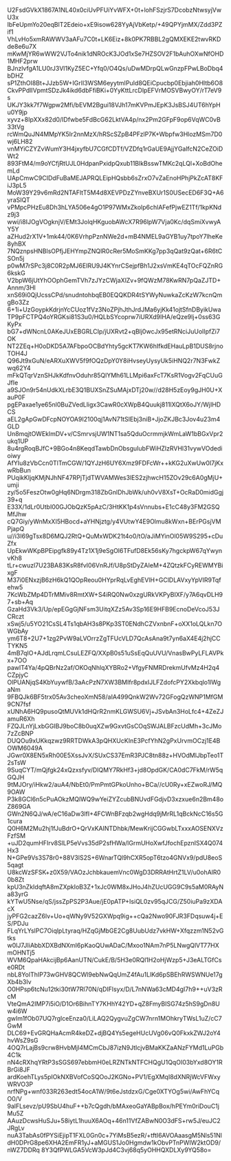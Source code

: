 U2FsdGVkX1867A1NL40x0ciUvPFUiYvWFX+0t+lohFSzjrS7DcobzNtwsyjVwU3x
IbFeUpmYo20eqBlT2Edeio+xE9isow628YyAjVbKetp/+49QPYjmMX/Zdd3PZif1
VhLvHo5xmRAWWV3aAFu7C0t+LK6Eiz+8k0PK7RBBL2gQMXEKE2twvRKDde8e6u7X
mKwMjYR6wWW2VJTo4nik1dNROcK3JOd1xSe7HZSOV2F1bAuhOXwNfOHD1MHF2prw
BJnzlvfgA1LU0rJ3Vl1KyZ5EC+Yfq0/O4Qs/uDwMDrpQLwGnzpFPwLBoDbq4bDHZ
sP1ZthOI8Bt+JJzb5W+IGrlI3WSM6eyytmIPuId8QEiCpucbp0Ebjiah0Hltb6O8
CkvPPdlIVpmtSDzJk4ikd6dbFfiBKi+0YyKttLrcDlpEFVrMOSVBwyOY/rT7eV9s
UKJY3kk7f7Wgpw2Mfi/bEVM2Bgui18VJh17mKVPmJEpK3JsBSJ4UT6hYpHu0Y9jp
xyvz+8IpXXx82d0/IDfwbe5FdBcG62LktVA4p/nx2Pm2GFpF9op6VqWC0vB33tVg
rcWmQuJN4MMpYK5Ir2nnMzX/hRScSZpB4PFzlP7K+Wbpfw3HlozMSm7D0wj6LH82
vnMYiCZYZvWumY3H4jxyfbU7CGfCDTf/VZDfq1rGaUE9AjjYGalfcN2CeZOiDWt2
893FtM4/m9oYCfjRtUJL0HdpanPxidpQxub11BlkBsswTMKc2qLQl+XoBdOhemLd
UApCmwC9CIDdFuBaMEJAPRQLEipHQsbb6sZrxO7vZaEnoHPhjPkZcAT8KFiJ3pL5
MoW39Y29v6mRd2NTAFltT5M4d8XEVPDzZYnveBXUr1S0USecED6F3Q+A6yraSIQT
vPMpcPHzEu8Dh3hLYA506e4gO1P97WMxZkolp6chlAFefPjwEZ1Tf/1kpKNdz9j3
wwi/i8IJOgVOgknjV/EMt3JolqHKguobAWcX7R96lpW7Vja0Kc/dqSmiXvwyAY5Y
aZHud2rX1V+1mk44/0K6VrhpPznNWe2d+mB4NMEL9aGYB1uy7tpoY7lheKe8yhBX
7NQznpsHNBlsOPfjJEHYmpZNQlR0cRer5MoSmKKg7pp3qQat9zQat+6R6tCSOn5j
p0wM7rSPc3j8C0R2pMJ6EIRU9J4KYnrCSejpfBh1J2xsVmKE4qTOcFQZnRG6kskG
V2bpW6jUtYhOOphGemTVh7zJYzCWjaXlZv+9fQWzM78KwRN7pQaZJTD+Annm/3Hl
xnS69i0QjUcssCPd/snudntohbqEB0EQQKDR4tSYWyNuwkaZcKzW7kcnQmgBo3Zz
6+1i+UzGoypkKdrjnYcCUoz1fVz3NoZPjhJthJrdJMa6yjKk41ojtSfnDByikUwa
TP9pFCTPQ4oYRGKsi81S3u0/HQLbSYcoprw7iURXd9IHA/eQze9lj+0ss63GKyPx
bG7+dWNcnL0AKeJUxEBGRLCIp/jUXRvt2+qBlj0wcJx95etRNciJuUolIpfZi7OK
NT2ZEq+H0oDKD5A7AFbpoOCBdYhty5gcKT7KW6hIfkdEHauLpB1DUS8rjnoTOH4J
Q96Jt9xGuN/eARXuXWV5f9fOQzDpY0Y8iHvseyUysyUk5iHNQ2r7N3FwkZwq62Y4
mFkQTqrVznSHJkKdfnvOduhr85QlYMh61LLMpi6axFcT7KsR1Vogv2FqCUuGJfIe
a9SJOn9r54nUdkXLrbE3Q1BUXSnZSuMAjxDTj20w//d28H5zEoy9gJH0U+XauP0F
pgEPaxae1ye65nl0BuZVedLligx3CawR0cXWpB4Quukj811lXQtX6oJY/WjIHDCS
aEL2gApGwDFcpNOYOA9I2100qj1AvN71tSlEbj3niB+JjoZKJBc3Jov4u23m4GLD
Un8mqjtOWEklmDV+v/CSmrvsjUW1NT1sa5QduOcrmmjkWmLaW1bBGxVpr2ukq1UP
8u4rgRoqBJfC+9BGo4n8KeqdTawbDnObsguIubFWiHZlzRVHl31vywVOdedioiwy
AfYIu8zVbCcn0TlTmCGW/1QYJzH6UY6Xmz9FDFcWr++kKG2uXwUw0I7jKxwRbBun
PUqikKIjqKMjNJhNF47RPjTjdTWVAMWes3lES2zjhwcH15ZOv29c6A0gMjU+umji
zy/5o5FeszOtw0gHq6NDrgm318ZbGnlDhJbWk/uh0vV8XsT+OcRaD0midGgj39+q
E33X/1dLr0UtbI00GJObQzK5pAzC/3HtKK1p4sVnnubs+E1cC48y3FM2GSQMfJhw
cQ7Giy/yWnMxXI5HBocd+aYHNjztg/y4VUtwY4E9Olmu8kWxn+BErPGsjVMPjapQ
u//i3I69gTsx8D6MQJ2RtQ+QuMxWDK21t4o0/tO/aJiMYinOl05W9S295+cDuZfx
UpEkwWKpBPEipgfk89y4Tz1X1j9eSgOl6TFufD8Ek56sKy7hgckpW67qYwynvKh8
tLr+cwuzl7U23BA83KsR8fvI06VnRJf/U8pStDyZAIeM+4ZQtzkFCyREWMYBixgF
M37i0ENxzjB6zH6kQ1QOpReou0HYprRqLvEghEVlH+GClDLAVxyYpVIR9Tqfehw5
7KcWbZMp4DTrMMiv8RmtXW+S4iRQ0Nw0xzgURkVKPyBIXF/y7A6qvDLH97+sb+Aq
GzaHd3Vk3/Up/epEGgGjNFsm3UitqXZz5Av3Sp16E9HFB9EcnoDeVcoJ53JCRczt
xSwj5/u5YO21CsSL4Ts1qbAH3s8PKp3ST0ENdhCZVxnbnF+oXX1oLQLkn7OWGbAy
ym6T8+2U7+1zg2PvW9aLVOrrzZgTFUcVLD7QcAsAna9t7yn6aX4E4j2hjCCTYKN5
4mB7qIO+AJdLrqmLCsuLEZFQ/XXpB0s51uSsEqQuUVU/VnasBwPyLFLAVPkx+7OO
pawlT4Ya/4pQBrNz2af/OKOqNhlqXYBRo2+VfgyFNMRDrekmUfvMz4H2q4CZpjyC
OlPUANjqS4KbYuywfB/3aAcPzN7XW3BMIfr8pdxIJLFZdofcPY2Xkbqlo1lWgaNm
9FBQJk6BF5trx05Av3cheoXmN58/aIA499QnkW2Wv72GFogQzWNP1MfGM9CN7fsf
xUNhA6HQ9pusoQtMUVk1dHQrR2nmKLGWSU6Vj+JSvbAn3HoLfc4+4ZeZJamuR6Xh
FZQJLnYjLxbGGIBJ9boC8b0uqXZw9GxvtGsCOqSWJALBFzcUdMh+3cJMo7zZcBNP
DUQOu9xUKkqzwz9RRTDWkA3pQHXUcKInE3PcfYhN2gPxUrvmOCzj1E4BOWM6049A
JGwr0X8EN5xRh00E5XssJvX/SUxCS37EmR3PJC8tn88z+HVOdMlJbpTeo1T2sTsW
9SuqCYT/mQjfgk24xQzxsfyv/DIQMY7RkHf3+jd8OpdGK/CA0dC7FkM/rW5qGQJH
9tMJOry/iHkw2/auA4/NbEt0/PmPmtGPkoUnho+BCa//cU0Ry+xEZwoRJ/MQ9OAW
P3k8GCl6n5cPuAOkzMQlWQ9wYeiZYZcubBNUvdFGdjvD3xzxue6n2Bm48oZ869GA
GWn2N6QJ/wA/eC16aDw3lfI+4FCWnBFzqb2wgHdq9jMrRL1qBckNcC16s5G1cura
Q0H6M2Mu2hj1fJuBdrO+QrVxKAINTDhbk/MewKrijCGGwbLTxxxAOSENXVzFzfSM
+uJD2qumHFIrv8SlLP5eVvs35dP2sfHWa/lGrmUHoXwfJfochEpznISX4Q074Hx3
N+GPe9Vs3S78r0+88V3lS2S+6WnarTQl9hCXR5opT6tzo4GNVx9/pdU8eoS5qagt
U8kcWzSFSK+z0X59/VAOzJchbkauemVnc0WgD3DRRAtHrtZ1LV/u0ohAlR00b8Zt
kpU3nZkIdqftA8mZXpkIoB3Z+1xJc0WM8xJHoJ4hZUcUGG9C9s5aM0RAyNa83yrG
kYTwU5Nse/qS/jssZpPS2P3Aue/jE0pATP+IsiQL0zv95qJCG/Z50iuPa9zXDAcX
jyPFG2cazZ6lv+Uo+qWNy9V52GXWpq9ig++cQa2Nwo90FJR3FDqsuw4j+ES/PDJu
FLqYrLYslPC7OiqlpLtyraq/HZqGjMbGE2Cg8UubUdz7vkHW+Xfqzzm1N52vGtks
w0lJ7JIiAbbXDXBdNXmI6pKaoQUwADaC/Mxoo1NAm7nP5LNwgQlVT77HXmOHNTj5
WVM6QpaHAkcijBp6AanUTN/CukE/B/5H3e0RQl1H2oHjWzp5+J3eALTGfCse0RDt
nbL8YolThIP73wGHV8QCWl9ebNwQqUmZ4fAu1LlKd6pSBEhRWSWNUe17gXb4b3Iv
O0HPsp6tcNu12tki30tW7Rl70N/qDIFlsyx/D/L7nNWa63cMD4gI7h9++uV3zRcM
VteQmA2IMP7i5iO/D1Or6BihnTY7KHhY42YD+qZ8FmyBISG74z5hS9gDn8Uw4i6W
gwIm1fOb07UQ7rglceEnza0/LiLAQ2QygvuZgCW7nrn1MOhkryTWsL1uZ/cC7GwM
DLC69+EvGRQHaAcmR4keDZ+djBQ4Ys5egeHUcUVg06vQ0FkxkZWJ2oY4hvWsZ9sG
4OQ7rLajBs9crw8HvbMjI4MCmCbJ87izN9JtIcjvBMaKKZaANzFYMd1LuPGb4C1k
nN4cRXhqYRtP3sSGS697ebbmH0eLRZNTkNTFCHQgU1QqOI03bYxd8OY1RBrGi8JF
ardKoehTLys5pIOkNXBVofCoSQOoJ2KGNo+PV1/EgXMqI8dXNRjWcVFWxyWRVO3P
nrfNPg+wnf033R263edt54ocA1W/9t6eJstdzxG/Cge0XTYOg5wi/AwFhYCqO0/V
9alFLsevz/pU9SbU4huF++b7cQgdh/bMAxeoGaYABpBox/hPEYm0riDouC1jMu5Z
AAuzDcwsHuSJu+58iytL1huuX6AOq+46n11VfZABwN0O3dFS+rw5J/euJC2JRgLv
nuA3TabAs0fPYSiEjipT1FXL0Gn0c+7YiMsB5ezR/+tftI6AVOAaasgM5Nls51Nl
dH0DPrG8pe6XHA2EmFR1yJ+aMGUS1Jo0Hgmdw1kObvPTnPWIW2ktOD9/nWZ7DDRq
8Y3QfPWLGA5VcW3pJd4C3vj68q5yOHHQXDLXy9YQ58o=
